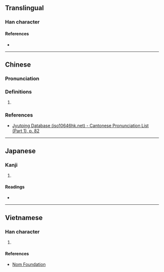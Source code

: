 {{character info}}
==Translingual==

===Han character===
{{Han char|rn=30|rad=口|as=10|sn=13|four=|canj=RBVK|ids=⿰口奚}}

====References====
* {{Han ref|kx=0202.370|dkj=04081|dj=0425.170|hdz=10669.040|uh=55D8|ud=21976}}

----

==Chinese==
{{zh-forms}}

===Pronunciation===
{{zh-pron
|m=jī
|c=gai1
|mc=y
|oc=y
|cat=
}}

===Definitions===
{{zh-hanzi}}

# {{rfdef|zh|sort=口10}}

===References===
* [http://www.iso10646hk.net/jp/document/download.jsp Jyutping Database (iso10646hk.net) - Cantonese Pronunciation List (Part 1), p. 82]

----

==Japanese==

===Kanji===
{{ja-kanji|grade=|rs=口10}}

# {{rfdef|ja|sort=口10}}

====Readings====
* {{ja-readings|on=[[けい]] (kei)|kun=[[こえ]] (koe)}}

----

==Vietnamese==

===Han character===
{{vi-readings|reading=hề|rs=口10}}

# {{rfdef|vi|sort=口10}}

====References====
* [http://nomfoundation.org/common/nom_details.php?codepoint=55d8 Nom Foundation]